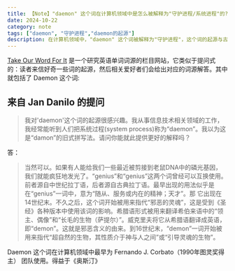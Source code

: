 ```yaml
---
title: 【Note】"daemon" 这个词在计算机领域中是怎么被解释为"守护进程/系统进程"的?
date: 2024-10-22
category: note
tags: ["daemon", "守护进程","daemon的起源"]
description: 在计算机领域中，"daemon" 这个词被解释为"守护进程"，这个词的起源与古希腊神话中的"守护神"有关。
---
```


[Take Our Word For It](https://www.takeourword.com/index.html) 是一个研究英语单词词源的栏目网站，它类似于提问式的：读者来信好奇一些词的起源，然后相关爱好者们会给出对应的词源解答。其中就包括了 Daemon 这个词:

## 来自 Jan Danilo 的提问

> 我对'daemon'这个词的起源很感兴趣。我从事信息技术相关领域的工作，我经常能听到人们把系统过程(system process)称为“daemon”。我以为这是“damon”的旧式拼写法。请问你能就此提供更好的解释吗？

答：

> 当然可以。如果有人能给我们一些最近被剪接到老鼠DNA中的磷光基因，我们就能疯狂地发光了。“genius”和“genius”这两个词曾经可以互换使用。前者源自中世纪拉丁语，后者源自古典拉丁语。最早出现的用法似乎是在“genius”一词中，意为“随从、服务或内在的精神；天才”。那 它出现在14世纪末。不久之后，这个词开始被用来指代“邪恶的灵魂”，这是受到《圣经》各种版本中使用该词的影响。希腊语形式被用来翻译希伯来语中的“领主、偶像”和“长毛的生物（萨提尔）”。威克里夫将它从希腊语翻译成英语，即“demon”。这就是邪恶含义的由来。到16世纪末，“demon”一词开始被用来指代“超自然的生物，其性质介于神与人之间”或“引导灵魂的生物”。
>
>



Daemon 这个词在计算机领域中最早为 Fernando J. Corbato（1990年图灵奖得主） 团队使用。得益于《奥斯汀》


